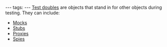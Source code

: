 ---
tags:
---
[[Test doubles]] are objects that stand in for other objects during testing. They can include:

* [[Mocks]]
* [[Stubs]]
* [[Proxies]]
* [[Spies]]
